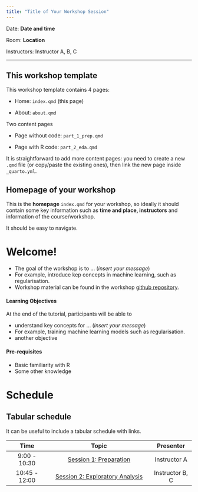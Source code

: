 ```yaml
---
title: "Title of Your Workshop Session"
---
```


Date: **Date and time**

Room: **Location**

Instructors: Instructor A, B, C

------------------------------------------------------------------------

::: callout-note
## This workshop template

This workshop template contains 4 pages: 

- Home: `index.qmd` (this page)

- About: `about.qmd`

Two content pages

- Page without code: `part_1_prep.qmd`

- Page with R code: `part_2_eda.qmd`

It is straightforward to add more content pages: you need to create a new `.qmd` file (or copy/paste the existing ones), then link the new page inside `_quarto.yml`. 
:::


::: callout-tip
## Homepage of your workshop

This is the **homepage** `index.qmd` for your workshop, so ideally it should contain some key information such as **time and place, instructors** and information of the course/workshop. 

It should be easy to navigate.
:::


# Welcome!

-   The goal of the workshop is to ... (*insert your message*)
-   For example, introduce kep concepts in machine learning, such as regularisation.
-   Workshop material can be found in the workshop [github repository](https://github.com).

#### Learning Objectives

At the end of the tutorial, participants will be able to

-   understand key concepts for ... (*insert your message*)
-   For example, training machine learning models such as regularisation.
-   another objective

#### Pre-requisites

-   Basic familiarity with R
-   Some other knowledge


# Schedule

::: callout-tip
## Tabular schedule

It can be useful to include a tabular schedule with links.
:::


|     Time      |                  Topic                   |    Presenter     |
|:--------------:|:-------------------------------------:|:--------------:|
| 9:00 - 10:30  | [Session 1: Preparation](part_1_prep.qmd) | Instructor A |
| 10:45 - 12:00 | [Session 2: Exploratory Analysis](part_2_eda.qmd) | Instructor B, C |
